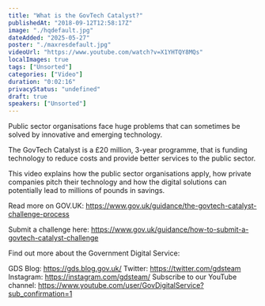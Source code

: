 ```yaml
---
title: "What is the GovTech Catalyst?"
publishedAt: "2018-09-12T12:58:17Z"
image: "./hqdefault.jpg"
dateAdded: "2025-05-27"
poster: "./maxresdefault.jpg"
videoUrl: "https://www.youtube.com/watch?v=X1YHTQY8MQs"
localImages: true
tags: ["Unsorted"]
categories: ["Video"]
duration: "0:02:16"
privacyStatus: "undefined"
draft: true
speakers: ["Unsorted"]
---
```

Public sector organisations face huge problems that can sometimes be solved by innovative and emerging technology. 

The GovTech Catalyst is a £20 million, 3-year programme, that is funding technology to reduce costs and provide better services to the public sector. 

This video explains how the public sector organisations apply, how private companies pitch their technology and how the digital solutions can potentially lead to millions of pounds in savings. 

Read more on GOV.UK: 
https://www.gov.uk/guidance/the-govtech-catalyst-challenge-process 

Submit a challenge here: 
https://www.gov.uk/guidance/how-to-submit-a-govtech-catalyst-challenge 

Find out more about the Government Digital Service:

GDS Blog: https://gds.blog.gov.uk/
Twitter: https://twitter.com/gdsteam 
Instagram: https://instagram.com/gdsteam/ 
Subscribe to our YouTube channel: 
https://www.youtube.com/user/GovDigitalService?sub_confirmation=1
